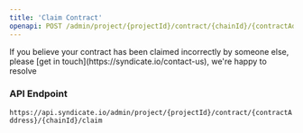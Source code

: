 ```yaml
---
title: 'Claim Contract'
openapi: POST /admin/project/{projectId}/contract/{chainId}/{contractAddress}/claim
---
```


<Note>
  If you believe your contract has been claimed incorrectly by someone else, please [get in touch](https://syndicate.io/contact-us), we're happy to resolve
</Note>

### API Endpoint

`https://api.syndicate.io/admin/project/{projectId}/contract/{contractAddress}/{chainId}/claim`

